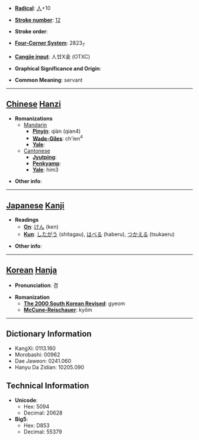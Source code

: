* '''[[Wiktionary:Chinese radical index| Radical]]''': [[Wiktionary:Chinese radical index 人|人]]+10

* '''[[Wiktionary:Chinese total strokes index|Stroke number]]''': [[Wiktionary:Chinese total strokes index 12|12]]

* '''Stroke order''': 

* '''[[Wiktionary:Chinese four corner index|Four-Corner System]]''': 2823<sub>7</sub>

* '''[[Wiktionary:Chinese Cangjie index|Cangjie input]]''': 人廿X金 (OTXC)

* '''Graphical Significance and Origin''': 

* '''Common Meaning''': servant

----

== [[Chinese]] [[Hanzi]] ==

* '''Romanizations'''
** [[Mandarin]]
*** '''[[Pinyin]]''': qiàn (qian4)
*** '''[[Wade-Giles]]''': ch'ien<sup>4</sup>
*** '''[[Yale]]''': 
**[[Cantonese]]
***'''[[Jyutping]]''':
***'''[[Penkyamp]]''': 
***'''[[Yale]]''': him3

* '''Other info''': 

----

== [[Japanese]] [[Kanji]] ==

* '''Readings'''
** '''[[On]]''': [[けん]] (ken)
** '''[[Kun]]''': [[したがう]] (shitagau), [[はべる]] (haberu), [[つかえる]] (tsukaeru)

* '''Other info''':  

----

== [[Korean]] [[Hanja]] ==

* '''Pronunciation''': 겸

* '''Romanization'''
** '''[[The 2000 South Korean Revised Romanization|The 2000 South Korean Revised]]''': gyeom
** '''[[McCune-Reischauer]]''': kyŏm

----

== Dictionary Information ==

* KangXi: 0113.160
* Morobashi: 00962
* Dae Jaweon: 0241.060
* Hanyu Da Zidian: 10205.090

== Technical Information ==

* '''Unicode''':
** Hex: 5094
** Decimal: 20628
* '''Big5''':
** Hex: D853
** Decimal: 55379
